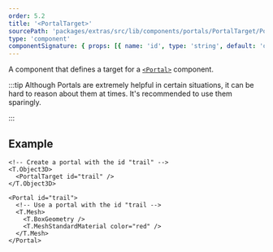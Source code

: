 ```yaml
---
order: 5.2
title: '<PortalTarget>'
sourcePath: 'packages/extras/src/lib/components/portals/PortalTarget/PortalTarget.svelte'
type: 'component'
componentSignature: { props: [{ name: 'id', type: 'string', default: 'default', required: false }] }
---
```


A component that defines a target for a [`<Portal>`](/reference/extras/misc/portal) component.

:::tip
Although Portals are extremely helpful in certain situations, it can be hard to reason about them
at times. It's recommended to use them sparingly.

:::

## Example

```svelte title="ComponentA.svelte"
<!-- Create a portal with the id "trail" -->
<T.Object3D>
  <PortalTarget id="trail" />
</T.Object3D>
```

```svelte title="ComponentB.svelte"
<Portal id="trail">
  <!-- Use a portal with the id "trail -->
  <T.Mesh>
    <T.BoxGeometry />
    <T.MeshStandardMaterial color="red" />
  </T.Mesh>
</Portal>
```
